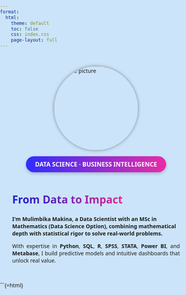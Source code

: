 ```yaml
---
format:
  html:
    theme: default
    toc: false
    css: index.css
    page-layout: full
---
```


```{=html}
<style>
  .intro-section {
    display: flex;
    flex-wrap: wrap;
    flex-direction: row; /* Critical for desktop layout */
    align-items: center;
    justify-content: center;
    gap: 2rem;
    padding: 2rem;
  }

  .intro-left {
    flex: 1 1 280px;
    display: flex;
    flex-direction: column;
    align-items: center;
    order: 1; /* Image should appear on the left */
  }

  .intro-right {
    flex: 2 1 300px;
    max-width: 700px;
    order: 2; /* Text should appear on the right */
  }

  /* Mobile-specific override: stack vertically */
  @media (max-width: 768px) {
    .intro-section {
      flex-direction: column;
      text-align: center;
    }

    .intro-left {
      order: 1; /* Image appears on top */
    }

    .intro-right {
      order: 2; /* Text appears below on mobile */
    }

    .intro-right p {
      text-align: center;
    }
  }




  .profile-img {
    width: 220px;
    height: 220px;
    border-radius: 50%;
    object-fit: cover;
    box-shadow: 0 0 10px rgba(0,0,0,0.4);
    margin-bottom: 16px;
  }

  .custom-badge {
    background: linear-gradient(to right, #2e2eff, #ec2aa7);
    color: white;
    font-weight: 700;
    padding: 10px 24px;
    border-radius: 999px;
    font-size: 1rem;
    box-shadow: 0 4px 8px rgba(0,0,0,0.2);
    text-align: center;
    white-space: nowrap;
  }

  .intro-right {
    flex: 2 1 300px;
    max-width: 700px;
  }

  .intro-right p {
    text-align: justify;
  }

  .text-gradient {
    background: linear-gradient(to right, #141fd2, #e02892);
    -webkit-background-clip: text;
    -webkit-text-fill-color: transparent;
    font-weight: bold;
  }

  @media (max-width: 768px) {
    .intro-section {
      flex-direction: column;
      text-align: center;
    }

    .intro-right p {
      text-align: center;
    }
  }
  </style>

  <section class="intro-section">
    <!-- Left: Profile Image + Badge -->
    <div class="intro-left">
      <img class="profile-img" src="profile.jpg" alt="Profile picture" />
      <div class="custom-badge slide-in-up">
        <strong>DATA SCIENCE</strong> · <strong>BUSINESS INTELLIGENCE</strong>
      </div>
    </div>

    <!-- Right: Description -->
    <div class="intro-right">
      <p class="lead fw-light mb-2 text-justify-only"><strong>
        <h1 class="display-5 fw-bolder mb-4 text-start">
        <span class="text-gradient">From Data to Impact</span>
      </h1>
        I'm Mulimbika Makina, a Data Scientist with an MSc in Mathematics (Data Science Option),
        combining mathematical depth with statistical rigor to solve real-world problems.
      </strong></p>

      <p class="text-muted mb-0 text-justify-only">
        With expertise in <strong>Python</strong>, <strong>SQL</strong>, <strong>R</strong>,
        <strong>SPSS</strong>, <strong>STATA</strong>, <strong>Power BI</strong>, and
        <strong>Metabase</strong>, I build predictive models and intuitive dashboards that unlock real value.
      </p>

      <!-- Social icons (optional) -->
      <div class="d-flex justify-content-center mt-4">
        <div class="social-icons fs-3 d-flex gap-3">
          <a class="text-gradient" href="https://www.linkedin.com/in/mulimbika-makina-6a2507318" target="_blank"><i class="bi bi-linkedin"></i></a>
          <a class="text-gradient" href="https://github.com/makina0928" target="_blank"><i class="bi bi-github"></i></a>
        </div>
      </div>
    </div>
  </section>

```


<script>
function playBadge() {
  const el = document.querySelector('.custom-badge');
  if (!el) return;
  el.classList.remove('slide-in-up');   // remove
  void el.offsetWidth;                  // reflow to reset animation
  el.classList.add('slide-in-up');      // re-add to replay
}

// run on page load
document.addEventListener('DOMContentLoaded', playBadge);

// replay when Home is clicked (works for typical Quarto nav links)
document.addEventListener('click', (e) => {
  const a = e.target.closest('a');
  if (!a) return;

  const href = a.getAttribute('href') || '';
  const isHome = href === '/' || href === 'index.html' || href.endsWith('/index.qmd');
  if (isHome) {
    // if your site doesn't fully reload, replay the animation
    playBadge();
  }
});
</script>








```{=html}
<style>
  html, body {
    margin: 0;
    padding: 0;
    height: 100%;
    font-family: system-ui, sans-serif;
    background: #cce4f9;
  }
  

  #starfield {
    position: fixed;
    top: 0;
    left: 0;
    z-index: -1;
    width: 100%;
    height: 100%;
    pointer-events: none;
  }

  .container {
    position: relative;
    z-index: 1;
    text-align: center;
    padding-top: 100px;
  }

  .profile-img {
    width: 220px;
    height: 220px;
    border-radius: 50%;
    object-fit: cover;
    box-shadow: 0 0 10px rgba(0,0,0,0.4);
  }

  h1 {
    margin-top: 20px;
    font-size: 2em;
    font-weight: bold;
  }

  .social-links {
    margin-top: 20px;
    display: flex;
    justify-content: center;
    gap: 16px;
  }

  .social-links a {
    text-decoration: none;
    border: 1px solid #ccc;
    padding: 8px 16px;
    border-radius: 6px;
    color: #222;
    font-weight: 500;
    display: flex;
    align-items: center;
    gap: 8px;
    background: white;
    box-shadow: 0 2px 5px rgba(0,0,0,0.1);
    transition: background 0.3s;
  }

  .social-links a:hover {
    background: #f5f5f5;
  }

  .social-links i {
    font-size: 1.2em;
  }
</style>



<canvas id="starfield"></canvas>

<script>
const canvas = document.getElementById('starfield');
const ctx = canvas.getContext('2d');

let stars = [];
const numStars = 150;
const maxDistance = 100;

function resizeCanvas() {
  canvas.width = window.innerWidth;
  canvas.height = window.innerHeight;
}

function createStars() {
  stars = [];
  for (let i = 0; i < numStars; i++) {
    const speed = Math.random() * 0.5 + 0.2;
    const angle = Math.random() * 2 * Math.PI;
    stars.push({
      x: Math.random() * canvas.width,
      y: Math.random() * canvas.height,
      radius: Math.random() * 1.5 + 0.5,
      dx: Math.cos(angle) * speed,
      dy: Math.sin(angle) * speed
    });
  }
}

function drawStars() {
  ctx.clearRect(0, 0, canvas.width, canvas.height);
  ctx.fillStyle = "white";
  for (const star of stars) {
    ctx.beginPath();
    ctx.arc(star.x, star.y, star.radius, 0, 2 * Math.PI);
    ctx.fill();
  }

  for (let i = 0; i < stars.length; i++) {
    for (let j = i + 1; j < stars.length; j++) {
      const dx = stars[i].x - stars[j].x;
      const dy = stars[i].y - stars[j].y;
      const distance = Math.sqrt(dx * dx + dy * dy);
      if (distance < maxDistance) {
        ctx.beginPath();
        ctx.strokeStyle = `rgba(255, 255, 255, ${1 - distance / maxDistance})`;
        ctx.lineWidth = 0.5;
        ctx.moveTo(stars[i].x, stars[i].y);
        ctx.lineTo(stars[j].x, stars[j].y);
        ctx.stroke();
      }
    }
  }
}

function updateStars() {
  for (const star of stars) {
    star.x += star.dx;
    star.y += star.dy;

    if (star.x < 0) star.x = canvas.width;
    if (star.x > canvas.width) star.x = 0;
    if (star.y < 0) star.y = canvas.height;
    if (star.y > canvas.height) star.y = 0;
  }
}

function animate() {
  drawStars();
  updateStars();
  requestAnimationFrame(animate);
}

window.addEventListener('resize', () => {
  resizeCanvas();
  createStars();
});

resizeCanvas();
createStars();
animate();
</script>

